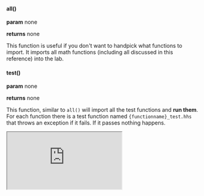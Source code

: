 
#### all()

**param** none

**returns** none

This function is useful if you don't want to handpick what functions to import. It imports all math functions (including all discussed in this reference) into the lab.



#### test()

**param** none

**returns** none

This function, similar to `all()` will import all the test functions and **run them**. For each function there is a test function named `{functionname}_test.hhs` that throws an exception if it fails. If it passes nothing happens. 


<Bleed full>
<iframe src="https://hhlab.dev/?code=%0A*import%20math%3Aall%20%0A*import%20math%3Atest%20%0A%2F%2Fnow%20all%20functions%20are%20available%20to%20use%0Aall()%0A%0A%0A%2F%2FThis%20tests%20all%20functions.%20If%20any%20fail%2C%20an%20exception%20will%20be%20thrown%0A%2F%2Fif%20all%20pass%2C%20nothing%20will%20happen%0Atest()%0A%0A&auto_run=true"

    width="100%"
    height="500px">
  </iframe>
</Bleed>